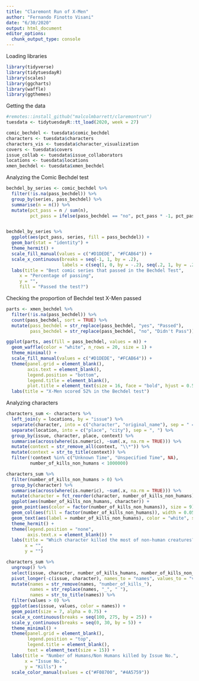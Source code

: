 ```yaml
---
title: "Claremont Run of X-Men"
author: "Fernando Finotto Visani"
date: "6/30/2020"
output: html_document
editor_options: 
  chunk_output_type: console
---
```


Loading libraries
```r
library(tidyverse)
library(tidytuesdayR)
library(scales)
library(ggcharts)
library(waffle)
library(ggthemes)
```

Getting the data
```r
#remotes::install_github("malcolmbarrett/claremontrun")
tuesdata <- tidytuesdayR::tt_load(2020, week = 27)

comic_bechdel <- tuesdata$comic_bechdel
characters <- tuesdata$characters
characters_vis <- tuesdata$character_visualization
covers <- tuesdata$covers
issue_collab <- tuesdata$issue_collaborators
locations <- tuesdata$locations
xmen_bechdel <- tuesdata$xmen_bechdel
```

Analyzing the Comic Bechdel test
```r
bechdel_by_series <- comic_bechdel %>% 
  filter(!is.na(pass_bechdel)) %>% 
  group_by(series, pass_bechdel) %>% 
  summarise(n = n()) %>% 
  mutate(pct_pass = n / sum(n),
         pct_pass = ifelse(pass_bechdel == "no", pct_pass * -1, pct_pass))


bechdel_by_series %>% 
  ggplot(aes(pct_pass, series, fill = pass_bechdel)) +
  geom_bar(stat = "identity") +
  theme_hermit() +
  scale_fill_manual(values = c("#D1DEDE", "#FCAB64")) +
  scale_x_continuous(breaks = seq(-1, 1, by = .2),
                     labels = c(seq(1, 0, by = -.2), seq(.2, 1, by = .2))) +
  labs(title = "Best comic series that passed in the Bechdel Test",
     x = "Percentage of passing",
     y = "",
     fill = "Passed the test?")
```

Checking the proportion of Bechdel test X-Men passed
```r
parts <- xmen_bechdel %>% 
  filter(!is.na(pass_bechdel)) %>% 
  count(pass_bechdel, sort = TRUE) %>% 
  mutate(pass_bechdel = str_replace(pass_bechdel, "yes", "Passed"),
         pass_bechdel = str_replace(pass_bechdel, "no", "Didn't Pass"))

ggplot(parts, aes(fill = pass_bechdel, values = n)) +
  geom_waffle(color = "white", n_rows = 20, size = 1) +
  theme_minimal() +
  scale_fill_manual(values = c("#D1DEDE", "#FCAB64")) +
  theme(panel.grid = element_blank(),
        axis.text = element_blank(),
        legend.position = "bottom",
        legend.title = element_blank(),
        plot.title = element_text(size = 16, face = "bold", hjust = 0.5)) +
  labs(title = "X-Men scored 52% in the Bechdel test")
```

Analyzing characters
```r
characters_sum <- characters %>%
  left_join(y = locations, by = "issue") %>% 
  separate(character, into = c("character", "original_name"), sep = " = ") %>% 
  separate(location, into = c("place", "city"), sep = ", ") %>%
  group_by(issue, character, place, context) %>% 
  summarise(across(where(is.numeric), ~sum(.x, na.rm = TRUE))) %>% 
  mutate(context = str_remove_all(context, "\\*")) %>% 
  mutate(context = str_to_title(context)) %>% 
  filter(!context %in% c("Unknown Time", "Unspecified Time", NA),
         number_of_kills_non_humans < 1000000)

characters_sum %>% 
  filter(number_of_kills_non_humans > 0) %>% 
  group_by(character) %>% 
  summarise(across(where(is.numeric), ~sum(.x, na.rm = TRUE))) %>% 
  mutate(character = fct_reorder(character, number_of_kills_non_humans)) %>% 
  ggplot(aes(number_of_kills_non_humans, character)) +
  geom_point(aes(color = factor(number_of_kills_non_humans)), size = 9) +
  geom_col(aes(fill = factor(number_of_kills_non_humans)), width = 0.05) +
  geom_text(aes(label = number_of_kills_non_humans), color = "white", size = 4, position = position_dodge(0.5)) +
  theme_hermit() +
  theme(legend.position = "none",
        axis.text.x = element_blank()) +
  labs(title = "Which character killed the most of non-human creatures?",
       x = "",
       y = "")

characters_sum %>% 
  ungroup() %>% 
  select(issue, character, number_of_kills_humans, number_of_kills_non_humans) %>% 
  pivot_longer(-c(issue, character), names_to = "names", values_to = "values") %>% 
  mutate(names = str_remove(names, "number_of_kills_"),
         names = str_replace(names, "_", " "),
         names = str_to_title(names)) %>% 
  filter(values > 0) %>% 
  ggplot(aes(issue, values, color = names)) +
  geom_point(size = 7, alpha = 0.75) +
  scale_x_continuous(breaks = seq(100, 275, by = 25)) +
  scale_y_continuous(breaks = seq(0, 30, by = 5)) +
  theme_minimal() +
  theme(panel.grid = element_blank(),
        legend.position = "top",
        legend.title = element_blank(),
        text = element_text(size = 15)) +
  labs(title = "Number of Humans/Non Humans killed by Issue No.",
       x = "Issue No.",
       y = "Kills") +
  scale_color_manual(values = c("#F08700", "#4A5759"))
```



